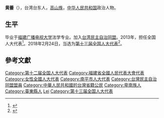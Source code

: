 '''黄蕾'''（{{bd|1978年||}}），台湾台东人，[[高山族|高山族]]，[[中华人民共和国|中华人民共和国]]政治人物。

== 生平 ==
毕业于[[福建广播电视大学|福建广播电视大学]]法学专业。加入[[台湾民主自治同盟|台湾民主自治同盟]]。2013年，担任全国人大代表<ref>{{cite news|title=全国人大代表信息-黄蕾|url= http://210.82.31.1:8084/delegate/viewDelegate.action?dbid=121086|accessdate=2013-04-05|newspaper=全国人大网}}{{Dead link|date=2020年1月 |bot=InternetArchiveBot |fix-attempted=yes }}</ref>。2018年2月24日，当选为[[第十三届全国人大代表|第十三届全国人大代表]]<ref>{{Cite web|title=（受权发布）中华人民共和国第十三届全国人民代表大会代表名单-中新网|url=http://www.chinanews.com/gn/2018/02-25/8453959.shtml|accessdate=2021-02-13|work=中新网|archive-date=2018-02-27|archive-url=https://web.archive.org/web/20180227031724/http://www.chinanews.com/gn/2018/02-25/8453959.shtml|dead-url=no}}</ref>。

==參考文獻==
{{reflist}}

{{DEFAULTSORT:Huang黃}}
[[Category:第十二届全国人大代表|Category:第十二届全国人大代表]]
[[Category:福建省全國人民代表大會代表|Category:福建省全國人民代表大會代表]]
[[Category:女性全國人大代表|Category:女性全國人大代表]]
[[Category:南平市人大代表|Category:南平市人大代表]]
[[Category:台灣民主自治同盟盟員|Category:台灣民主自治同盟盟員]]
[[Category:中華人民共和國的台灣省籍公民|Category:中華人民共和國的台灣省籍公民]]
[[Category:卑南族人|Category:卑南族人]]
[[Category:臺東縣人|Category:臺東縣人]]
[[Category:黃姓|Lei]]
[[Category:第十三届全国人大代表|Category:第十三届全国人大代表]]


{{中国政治人物小作品}}